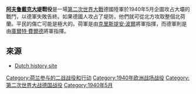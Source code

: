 {{Infobox Military Conflict
|conflict=荷蘭堤防戰役
|partof=[[第二次世界大戰|第二次世界大戰]]的[[荷蘭戰役|荷蘭戰役]]
|image=
|caption=
|date=1940年5月12日 - 5月14日
|place=[[荷蘭|荷蘭]][[阿夫鲁戴克大堤|阿夫鲁戴克大堤]]
|result=荷蘭獲勝
|combatant1={{flagicon|Netherlands}} [[荷蘭|荷蘭]]
|combatant2={{flagicon|Nazi Germany}} [[納粹德國|德國]]
|commander1={{flagicon|Netherlands}} [[克里斯提安·波爾|克里斯提安·波爾]] 
|commander2={{flagicon|Nazi Germany}} [[庫爾特·費爾德|庫爾特·費爾德]] 
|strength1=這群要塞裡有共有225名士兵<ref name="Dutch History Site">[http://www.waroverholland.nl/index.php?url=/summary_day_4_10.html 1940年5月入侵荷蘭：荷軍的抵抗<!-- Bot generated title -->]</ref>
|strength2=500名以上的士兵(第1騎兵師)<br>69架飛機<br>榴彈砲 <ref name="Dutch History Site">[http://www.waroverholland.nl/index.php?url=/summary_day_4_10.html 1940年5月入侵荷蘭：荷軍的抵抗<!-- Bot generated title -->]</ref>
|casualties1=1人戰死<br>2人受傷<br>2名公民死亡<br>10名公民受傷<ref name="Dutch History Site"/>
|casualties2=8人戰死<br>25人以上受傷<br>4架飛機被擊落<ref name="Dutch History Site"/>
}}
{{Campaignbox Western Front (World War II)}}
{{Campaignbox Battle of the Netherlands}}
'''[[阿夫鲁戴克大堤|阿夫鲁戴克大堤]]戰役'''是一場[[第二次世界大戰|第二次世界大戰]]德國陸軍於1940年5月企圖攻占大壩的戰鬥，以德軍失敗告終。如果德國人攻占了堤防，他們就可從北方攻取整個北荷蘭。平民的傷亡可能是極大的。荷軍是由[[克里斯提安·波爾|克里斯提安·波爾]]將軍指揮，而德軍則是由[[庫爾特·費爾德|庫爾特·費爾德]]將軍指揮。

==來源==
{{reflist}}
* [http://www.waroverholland.nl/  Dutch history site] {{Wayback|url=http://www.waroverholland.nl/ |date=20170801173447 }}

{{DEFAULTSORT:Afsluitdijk, Battle of}}
[[Category:荷兰参与的二战战役和行动|Category:荷兰参与的二战战役和行动]]
[[Category:1940年欧洲战场战役|Category:1940年欧洲战场战役]]
[[Category:第二次世界大战德国战役|Category:第二次世界大战德国战役]]
[[Category:1940年5月|Category:1940年5月]]